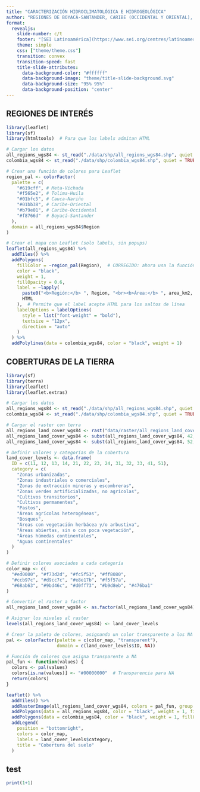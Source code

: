 ```yaml
---
title: "CARACTERIZACIÓN HIDROCLIMATOLÓGICA E HIDROGEOLÓGICA"
author: "REGIONES DE BOYACÁ-SANTANDER, CARIBE (OCCIDENTAL Y ORIENTAL), CAUCA-NARIÑO, META-VICHADA Y TOLIMA-HUILA"
format: 
  revealjs:
    slide-number: c/t
    footer: "[SEI Latinoamérica](https://www.sei.org/centres/latinoamerica/)"
    theme: simple
    css: ["theme/theme.css"]
    transition: convex
    transition-speed: fast
    title-slide-attributes:
      data-background-color: "#ffffff"
      data-background-image: "theme/title-slide-background.svg"
      data-background-size: "95% 95%"
      data-background-position: "center"
---
```


## REGIONES DE INTERÉS

```r
library(leaflet)
library(sf)
library(htmltools)  # Para que los labels admitan HTML

# Cargar los datos
all_regions_wgs84 <- st_read("./data/shp/all_regions_wgs84.shp", quiet = TRUE)
colombia_wgs84 <- st_read("./data/shp/colombia_wgs84.shp", quiet = TRUE)

# Crear una función de colores para Leaflet
region_pal <- colorFactor(
  palette = c(
    "#619cff", # Meta-Vichada
    "#f565e2", # Tolima-Huila
    "#01bfc5", # Cauca-Nariño
    "#01bb38", # Caribe-Oriental
    "#b79e01", # Caribe-Occidental
    "#f8766d"  # Boyacá-Santander
  ),
  domain = all_regions_wgs84$Region
)

# Crear el mapa con Leaflet (solo labels, sin popups)
leaflet(all_regions_wgs84) %>%
  addTiles() %>%
  addPolygons(
    fillColor = ~region_pal(Region),  # CORREGIDO: ahora usa la función correctamente
    color = "black",
    weight = 1,
    fillOpacity = 0.6,
    label = ~lapply(
      paste0("<b>Región:</b> ", Region, "<br><b>Área:</b> ", area_km2, " km²"),
      HTML
    ),  # Permite que el label acepte HTML para los saltos de línea
    labelOptions = labelOptions(
      style = list("font-weight" = "bold"),   
      textsize = "12px",
      direction = "auto"
    )
  ) %>%
  addPolylines(data = colombia_wgs84, color = "black", weight = 1)

```

## COBERTURAS DE LA TIERRA
```r
library(sf)
library(terra)
library(leaflet)
library(leaflet.extras)

# Cargar los datos
all_regions_wgs84 <- st_read("./data/shp/all_regions_wgs84.shp", quiet = TRUE)
colombia_wgs84 <- st_read("./data/shp/colombia_wgs84.shp", quiet = TRUE)

# Cargar el raster con terra
all_regions_land_cover_wgs84 <- rast("data/raster/all_regions_land_cover_wgs84.tif")
all_regions_land_cover_wgs84 <- subst(all_regions_land_cover_wgs84, 42, 41)
all_regions_land_cover_wgs84 <- subst(all_regions_land_cover_wgs84, 52, 51)

# Definir valores y categorías de la cobertura
land_cover_levels <- data.frame(
  ID = c(11, 12, 13, 14, 21, 22, 23, 24, 31, 32, 33, 41, 51),
  category = c(
    "Zonas urbanizadas", 
    "Zonas industriales o comerciales", 
    "Zonas de extracción mineras y escombreras", 
    "Zonas verdes artificializadas, no agrícolas", 
    "Cultivos transitorios", 
    "Cultivos permanentes", 
    "Pastos", 
    "Áreas agrícolas heterogéneas", 
    "Bosques", 
    "Áreas con vegetación herbácea y/o arbustiva", 
    "Áreas abiertas, sin o con poca vegetación", 
    "Áreas húmedas continentales", 
    "Aguas continentales"
  )
)

# Definir colores asociados a cada categoría
color_map <- c(
  "#ed0000", "#f73d2d", "#fc5f53", "#ff8080", 
  "#ccb97c", "#d9cc7c", "#e8e17b", "#f5f57a", 
  "#68ab63", "#9bd46c", "#d0ff73", "#b9d8eb", "#476ba1"
)

# Convertir el raster a factor
all_regions_land_cover_wgs84 <- as.factor(all_regions_land_cover_wgs84)

# Asignar los niveles al raster
levels(all_regions_land_cover_wgs84) <- land_cover_levels

# Crear la paleta de colores, asignando un color transparente a los NA
pal <- colorFactor(palette = c(color_map, "transparent"), 
                   domain = c(land_cover_levels$ID, NA))

# Función de colores que asigna transparente a NA
pal_fun <- function(values) {
  colors <- pal(values)
  colors[is.na(values)] <- "#00000000"  # Transparencia para NA
  return(colors)
}

leaflet() %>%
  addTiles() %>%
  addRasterImage(all_regions_land_cover_wgs84, colors = pal_fun, group = "Cobertura del Suelo") %>% 
  addPolygons(data = all_regions_wgs84, color = "black", weight = 1, fillOpacity = 0, group = "Regiones") %>%
  addPolygons(data = colombia_wgs84, color = "black", weight = 1, fillOpacity = 0, group = "Colombia") %>%
  addLegend(
    position = "bottomright",
    colors = color_map, 
    labels = land_cover_levels$category, 
    title = "Cobertura del suelo"
  )

```

## test
```r
print(1+1)
```